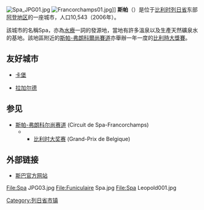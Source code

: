 {{Unreferenced|time=2018-08-10T12:43:05+00:00}}
[[File:Spa_JPG01.jpg|thumb]]
[[File:Francorchamps01.jpg|thumb]]]]
'''斯帕'''（{{lang-fr|Spa}}）是位于[[比利时|比利时]][[列日省|列日省]]东部[[阿登|阿登地区]]的一座城市，人口10,543（2006年）。

該城市的名稱Spa，亦為[[水療|水療]]一詞的發源地，當地有許多溫泉以及生產天然礦泉水的基地。該地區附近的[[斯帕-弗朗科爾尚賽道|斯帕-弗朗科爾尚賽道]]亦舉辦一年一度的[[比利時大獎賽|比利時大獎賽]]。

== 友好城市 ==
* {{FRA}} [[卡堡|卡堡]]
* {{FRA}} [[拉加尔德|拉加尔德]]
== 参见 ==
* [[斯帕-弗朗科尔尚赛道|斯帕-弗朗科尔尚赛道]] (Circuit de Spa-Francorchamps)
*** [[比利时大奖赛|比利时大奖赛]] (Grand-Prix de Belgique)

== 外部链接 ==
* [http://www.spa.be 斯巴官方网站] {{Wayback|url=http://www.spa.be/ |date=20210312135916 }}

<gallery>
File:Spa JPG03.jpg
File:Funiculaire Spa.jpg
File:Spa Leopold001.jpg
</gallery>

{{列日省市区}}

{{DEFAULTSORT:Spa}}
{{Belgium-geo-stub}}

[[Category:列日省市镇|Category:列日省市镇]]
